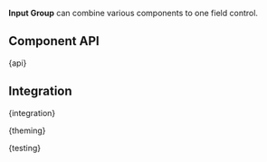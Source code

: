 
<Meta of={InputGroupStories} />

<StoryHeading of={InputGroupStories.Basic} hidden></StoryHeading>

<Banner of={InputGroupStories} />

<Lead>**Input Group** can combine various components to one field control.</Lead>

<Canvas of={InputGroupStories.Basic} sourceState="shown" />

<PlaygroundBar of={InputGroupStories.Basic}></PlaygroundBar>

## Component API


<Markdown>{api}</Markdown>

## Integration


<Markdown>{integration}</Markdown>


<Markdown>{theming}</Markdown>


<Markdown>{testing}</Markdown>

<Footer>
  <LinkCards>
    <LinkCard
      pageTitle="Development/Form"
      description="The indispensable form controls, designed for maximum clarity. Form elements are used in combination with the CSS grid system"
    />
  </LinkCards>
</Footer>
